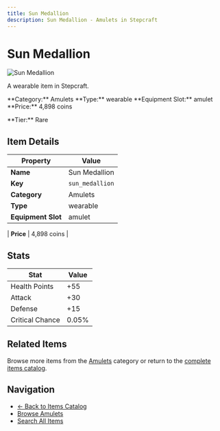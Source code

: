 ```yaml
---
title: Sun Medallion
description: Sun Medallion - Amulets in Stepcraft
---
```


# Sun Medallion

<div className="flex items-start gap-6 mb-8">
  <div className="flex-shrink-0">
    <img src="/assets/resources/trinketry/amulets/sun_medallion.png" alt="Sun Medallion" className="w-24 h-24 border rounded-lg" />
  </div>
  <div className="flex-1">
    <div className="space-y-2">
      <p className="text-lg text-muted-foreground">A wearable item in Stepcraft.</p>
      <div className="flex flex-wrap gap-4 text-sm">
        <span className="px-2 py-1 bg-blue-100 dark:bg-blue-900 rounded-md">
          **Category:** Amulets
        </span>
        <span className="px-2 py-1 bg-green-100 dark:bg-green-900 rounded-md">
          **Type:** wearable
        </span>
        <span className="px-2 py-1 bg-purple-100 dark:bg-purple-900 rounded-md">
          **Equipment Slot:** amulet
        </span>
        <span className="px-2 py-1 bg-yellow-100 dark:bg-yellow-900 rounded-md">
          **Price:** 4,898 coins
        </span>
      </div>
      <p className="text-sm font-medium">**Tier:** Rare</p>
    </div>
  </div>
</div>

## Item Details

| Property | Value |
|----------|-------|
| **Name** | Sun Medallion |
| **Key** | `sun_medallion` |
| **Category** | Amulets |
| **Type** | wearable |
| **Equipment Slot** | amulet |

| **Price** | 4,898 coins |


## Stats

| Stat | Value |
|------|-------|
| Health Points | +55 |
| Attack | +30 |
| Defense | +15 |
| Critical Chance | 0.05% |

## Related Items

Browse more items from the [Amulets](/items#amulets) category or return to the [complete items catalog](/items).

## Navigation

- [← Back to Items Catalog](/items)
- [Browse Amulets](/items#amulets)
- [Search All Items](/items)
